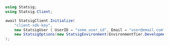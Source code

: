 ```csharp
using Statsig;
using Statsig.Client;

await StatsigClient.Initialize(
    "client-sdk-key",
    new StatsigUser { UserID = "some_user_id", Email = "user@email.com" },
    new StatsigOptions(new StatsigEnvironment(EnvironmentTier.Development)) // optional, use when needed to customize certain behaviors
);
```
